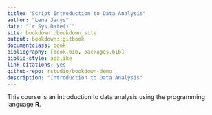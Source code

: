 ```yaml
--- 
title: "Script Introduction to Data Analysis"
author: "Lena Janys"
date: "`r Sys.Date()`"
site: bookdown::bookdown_site
output: bookdown::gitbook
documentclass: book
bibliography: [book.bib, packages.bib]
biblio-style: apalike
link-citations: yes
github-repo: rstudio/bookdown-demo
description: "Introduction to Data Analysis"
---
```




This course is an introduction to data analysis using the programming language **R**. 





